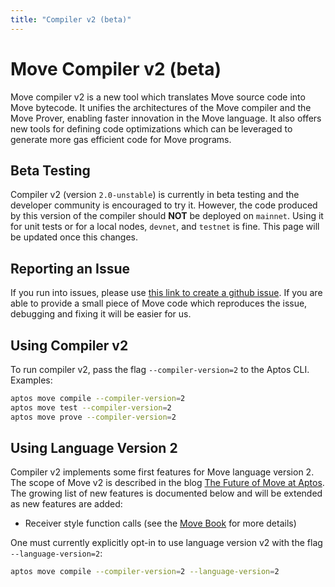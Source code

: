 ```yaml
---
title: "Compiler v2 (beta)"
---
```


# Move Compiler v2 (beta)

Move compiler v2 is a new tool which translates Move source code into Move bytecode. It unifies the architectures of the Move compiler and the Move Prover, enabling faster innovation in the Move language. It also offers new tools for defining code optimizations which can be leveraged to generate more gas efficient code for Move programs.

## Beta Testing

Compiler v2 (version `2.0-unstable`) is currently in beta testing and the developer community is encouraged to try it. However, the code produced by this version of the compiler should **NOT** be deployed on `mainnet`. Using it for unit tests or for a local nodes, `devnet`, and `testnet` is fine. This page will be updated once this changes.

## Reporting an Issue

If you run into issues, please use [this link to create a github issue][bug]. If you are able to provide a small piece of Move code which reproduces the issue, debugging and fixing it will be easier for us.

[bug]: https://github.com/aptos-labs/aptos-core/issues/new?title=[compiler-v2]%20%3CPLEASE%20NAME%20IT%3E&body=%3CPLEASE%20DESCRIBE%20IT%3E&labels=compiler-v2&projects=aptos-labs/16

## Using Compiler v2

To run compiler v2, pass the flag `--compiler-version=2` to the Aptos CLI. Examples:

```bash filename="Terminal"
aptos move compile --compiler-version=2
aptos move test --compiler-version=2
aptos move prove --compiler-version=2
```

## Using Language Version 2

Compiler v2 implements some first features for Move language version 2. The scope of Move v2 is described in the blog [The Future of Move at Aptos](https://medium.com/aptoslabs/the-future-of-move-at-aptos-17d0656dcc31). The growing list of new features is documented below and will be extended as new features are added:

- Receiver style function calls (see the [Move Book](../book/functions.mdx) for more details)

One must currently explicitly opt-in to use language version v2 with the flag `--language-version=2`:

```bash filename="Terminal"
aptos move compile --compiler-version=2 --language-version=2
```
